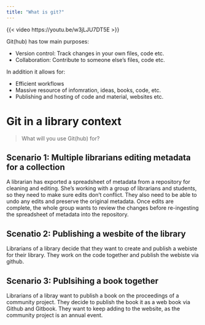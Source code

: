 ```yaml
---
title: "What is git?"
---
```


{{< video https://youtu.be/w3jLJU7DT5E >}}

Git(hub) has tow main purposes:

-   Version control: Track changes in your own files, code etc.
-   Collaboration: Contribute to someone else's files, code etc.

In addition it allows for:

-   Efficient workflows
-   Massive resource of infomration, ideas, books, code, etc.
-   Publishing and hosting of code and material, websites etc.

# Git in a library context

> What will you use Git(hub) for?

## Scenario 1: Multiple librarians editing metadata for a collection

A librarian has exported a spreadsheet of metadata from a repository for cleaning and editing. She's working with a group of librarians and students, so they need to make sure edits don't conflict. They also need to be able to undo any edits and preserve the original metadata. Once edits are complete, the whole group wants to review the changes before re-ingesting the spreadsheet of metadata into the repository.

## Scenatio 2: Publishing a wesbite of the library

Librarians of a library decide that they want to create and publish a webiste for their library. They work on the code together and publish the webiste via github.

## Scenario 3: Publsihing a book together

Librarians of a libray want to publish a book on the proceedings of a community project. They decide to publish the book it as a web book via Github and Gitbook. They want to keep adding to the website, as the community project is an annual event.




